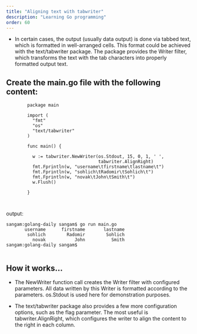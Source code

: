 ```yaml
---
title: "Aligning text with tabwriter"
description: "Learning Go programming"
order: 60
---
```




- In certain cases, the output (usually data output) is done via tabbed text, which is formatted in well-arranged cells. This format could be achieved with the text/tabwriter package. The package provides the Writer filter, which transforms the text with the tab characters into properly formatted output text.

## Create the main.go file with the following content:

```
        package main

        import (
          "fmt"
          "os"
          "text/tabwriter"
        )

        func main() {

          w := tabwriter.NewWriter(os.Stdout, 15, 0, 1, ' ',
                                   tabwriter.AlignRight)
          fmt.Fprintln(w, "username\tfirstname\tlastname\t")
          fmt.Fprintln(w, "sohlich\tRadomir\tSohlich\t")
          fmt.Fprintln(w, "novak\tJohn\tSmith\t")
          w.Flush()

        }



```


output: 

```
sangam:golang-daily sangam$ go run main.go
       username      firstname       lastname
        sohlich        Radomir        Sohlich
          novak           John          Smith
sangam:golang-daily sangam$ 


```

## How it works...

- The NewWriter function call creates the Writer filter with configured parameters. All data written by this Writer is formatted according to the parameters. os.Stdout is used here for demonstration purposes.

- The text/tabwriter package also provides a few more configuration options, such as the flag parameter.  The most useful is tabwriter.AlignRight, which configures the writer to align the content to the right in each column.
